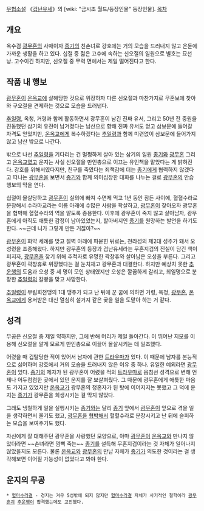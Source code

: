 [[무협소설]] 《[[겁난유세]]》의 [wiki: "금시조 월드/등장인물" 등장인물].
[[목차]]
== 개요 ==
옥수검 [[광무혼]]의 사매이자 [[종기]]의 친손녀로 강호에는 거의 모습을 드러내지 않고 은둔에 가까운 생활을 하고 있다. 십절 중 젊은 고수에 속하는 신오절의 일원으로 별호는 묘선낭. 고수이긴 하지만, 신오절 중 무력 면에서는 제일 떨어진다고 한다.

== 작품 내 행보 ==
[[광무혼]]이 [[온옥교]]에 살해당한 것으로 위장하자 다른 신오절과 마찬가지로 무혼보에 찾아와 구오절을 견제하는 것으로 모습을 드러낸다.

[[추일령]], 옥청, 거령과 함께 활동하면서 광무혼이 남긴 진짜 유서, 그리고 50년 전 중원을 진동했던 삼기의 유전이 남겨졌다는 남산으로 향해 진짜 유서도 얻고 삼보문에 들어갈 자격도 얻었지만, [[온옥교]]에게 복수하겠다는 [[추일령]]과 함께 미련없이 삼보문에 들어가지 않고 남산 밖으로 나간다.

밖으로 나선 [[추일령]]을 기다리는 건 멀쩡하게 살아 있는 삼기의 일원 [[종기]]와 [[광무혼]] 그리고 [[온옥교]]였고 운지는 사실 신오절을 만인총으로 이끄는 유인책을 맡았다는 게 밝혀진다. 강호를 위해서였다지만, 친구를 죽였다는 죄책감에 더는 [[종기]]에게 협력하지 않겠다고 떠나는 [[광무혼]]을 보면서 [[종기]]와 함께 의미심장한 대화를 나누는 걸로 [[광무혼]]의 안습 행보의 막을 연다.

십절이 몰살당하고 [[광무혼]]이 실의에 빠져 수면제 먹고 1년 동안 잠든 사이에, 혈혈수라로 분장해서 수라마교라는 이름 아래에 수많은 사람을 학살하고, [[광무혼]]이 찾아오자 광무혼을 협박해 혈혈수라의 역을 맡도록 종용한다. 이후에 광무혼이 죽지 않고 살아남자, 광무혼에게 아직도 애틋한 감정이 남아있었는지, 할아버지인 [[종기]]를 원망하는 발언을 하기도 한다. ~~근데 니가 그렇게 만든 거잖아?~~

[[광무혼]]이 화약 세례를 맞고 절벽 아래에 파묻힌 뒤로는, 천라성의 제2대 성주가 돼서 오성련을 조종해왔다. 하지만 광무혼의 등장과 겁난유세라는 무혼지겁의 진실이 담긴 책이 퍼지자, [[광무혼]]을 찾기 위해 추적자로 유명한 곽창휴와 살아남은 오성을 부른다. 그리고 광무혼이 곽창휴로 위장했다는 걸 눈치채고 광무혼과 대결한다. 하지만 예상치 못한 [[추운행]]의 도움과 오성 중 세 명이 모인 상태였지만 오성은 깔끔하게 갈리고, 최일명으로 분장한 [[추일령]]의 칼빵을 맞고 사망한다.

[[추일령]]이 무림회천맹의 1대 맹주가 되고 난 뒤에 꾼 꿈에 의하면 거령, 옥청, [[광무혼]], [[온옥교]]에게 용서받은 대신 열심히 설거지 같은 궃을 일을 도맡아 하는 거 같다.

== 성격 ==
무공은 신오절 중 제일 약하지만, 그에 반해 머리가 제일 돌아간다. 이 뛰어난 지모를 이용해 신오절을 알게 모르게 만인총으로 이끌어 몰살시키는 데 일조했다.

어렸을 때 겁탈당한 적이 있어서 남자에 관한 [[트라우마]]가 있다. 이 때문에 남자를 본능적으로 싫어하며 강호에서 거의 모습을 드러내지 않은 이유 중 하나. 유일한 예외라면 [[광무혼]]이 있다. [[종기]]의 제자가 된 광무혼이 어렸을 적의 [[트라우마]]로 음침선 성격으로 변해 언제나 어두컴컴한 곳에서 있던 운지를 잘 보살펴줬다. 그 때문에 광무혼에게 애틋한 마음도 가지고 있었지만 [[온옥교]]가 광무혼의 정혼자가 된 탓에 이어지지는 못했고 그 덕에 운지는 [[종기]]가 광무혼을 희생시키는 걸 막지 않았다.

그래도 냉철하게 일을 실행시키는 [[종기]]와는 달리 [[종기]] 앞에서 [[광무혼]]이 앞으로 겪을 일을 생각하면서 울기도 했고, [[광무혼]]을 [[협박]]해서 혈혈수라로 분장시키고 난 뒤에 슬퍼하는 모습을 보여주기도 했다.

자신에게 잘 대해주던 광무혼을 사랑했던 모양으로, 아마 [[광무혼]]이 [[온옥교]]와 만나지 않았더라면 ~~손녀라면 껌뻑 죽는~~ [[종기]]를 설득해 무혼지겁이라는 것 자체가 일어나지 않았을지도 모른다. 물론 [[온옥교]]와 [[광무혼]]의 만남 자체가 [[종기]]가 의도한 것이라는 걸 생각해보면 이어질 가능성이 없었다고 봐야 한다.

== 운지의 무공 ==
 * [[혈마수라결]] - 경지는 겨우 5성밖에 되지 않지만 [[혈마수라결]] 자체가 사기적인 절학이라 [[광무혼]]괴 [[추운행]]이 합격했는데도 고전했다.
